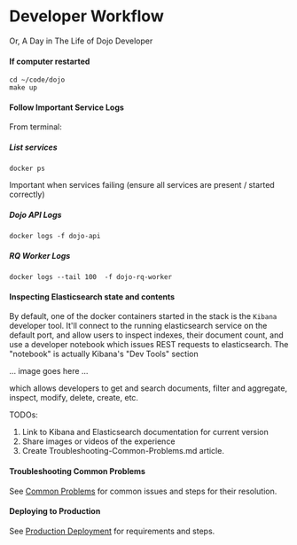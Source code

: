 # Developer Workflow

Or, A Day in The Life of Dojo Developer

#### If computer restarted

```
cd ~/code/dojo
make up
```

#### Follow Important Service Logs

From terminal:

##### List services
`docker ps`

Important when services failing (ensure all services are present / started correctly)

##### Dojo API Logs
`docker logs -f dojo-api`

##### RQ Worker Logs
`docker logs --tail 100  -f dojo-rq-worker`

#### Inspecting Elasticsearch state and contents

By default, one of the docker containers started in the stack is the `Kibana` developer tool.
It'll connect to the running elasticsearch service on the default port, and allow users to inspect indexes, their document count, and use a developer notebook which issues REST requests to elasticsearch.
The "notebook" is actually Kibana's "Dev Tools" section

... image goes here ...

which allows developers to get and search documents, filter and aggregate, inspect, modify, delete, create, etc.

TODOs:
1. Link to Kibana and Elasticsearch documentation for current version
2. Share images or videos of the experience
3. Create Troubleshooting-Common-Problems.md article.

#### Troubleshooting Common Problems
See [Common Problems](./common-problems) for common issues and steps for their resolution.

#### Deploying to Production 
See [Production Deployment](./production-deployment) for requirements and steps.
